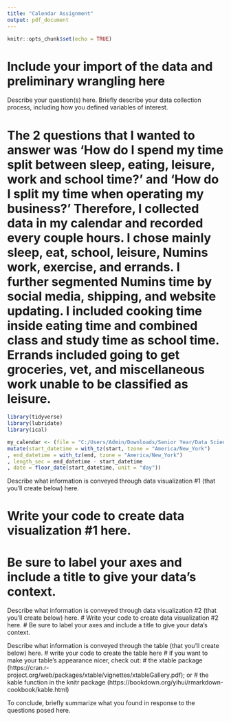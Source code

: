 ```yaml
---
title: "Calendar Assignment"
output: pdf_document
---
```


```r
knitr::opts_chunk$set(echo = TRUE)
```

# Include your import of the data and preliminary wrangling here
Describe your question(s) here. Briefly describe your data collection process, including how you defined
variables of interest.

# The 2 questions that I wanted to answer was 'How do I spend my time split between sleep, eating, leisure, work and school time?' and 'How do I split my time when operating my business?' Therefore, I collected data in my calendar and recorded every couple hours. I chose mainly sleep, eat, school, leisure, Numins work, exercise, and errands. I further segmented Numins time by social media, shipping, and website updating. I included cooking time inside eating time and combined class and study time as school time. Errands included going to get groceries, vet, and miscellaneous work unable to be classified as leisure. 

```r
library(tidyverse)
library(lubridate)
library(ical)

my_calendar <- (file = "C:/Users/Admin/Downloads/Senior Year/Data Science/calendar Assignment/jokim21@amherst.edu.ics") %>%
mutate(start_datetime = with_tz(start, tzone = "America/New_York")
, end_datetime = with_tz(end, tzone = "America/New_York")
, length_sec = end_datetime - start_datetime
, date = floor_date(start_datetime, unit = "day"))
```


Describe what information is conveyed through data visualization #1 (that you’ll create below) here.

# Write your code to create data visualization #1 here.
# Be sure to label your axes and include a title to give your data's context.

Describe what information is conveyed through data visualization #2 (that you’ll create below) here.
# Write your code to create data visualization #2 here.
# Be sure to label your axes and include a title to give your data's context.

Describe what information is conveyed through the table (that you’ll create below) here.
# write your code to create the table here
# if you want to make your table's appearance nicer, check out:
# the xtable package (https://cran.r-project.org/web/packages/xtable/vignettes/xtableGallery.pdf); or
# the kable function in the knitr package (https://bookdown.org/yihui/rmarkdown-cookbook/kable.html)

To conclude, briefly summarize what you found in response to the questions posed here.